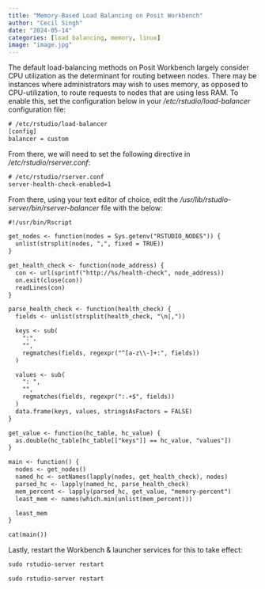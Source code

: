 ```yaml
---
title: "Memory-Based Load Balancing on Posit Workbench"
author: "Cecil Singh"
date: "2024-05-14"
categories: [load balancing, memory, linux]
image: "image.jpg"
---
```

The default load-balancing methods on Posit Workbench largely consider CPU utilization as the determinant for routing between nodes. There may be instances where administrators may wish to uses memory, as opposed to CPU-utilization, to route requests to nodes that are using less RAM. To enable this, set the configuration below in your */etc/rstudio/load-balancer* configuration file:

```default
# /etc/rstudio/load-balancer
[config] 
balancer = custom 
```

From there, we will need to set the following directive in */etc/rstudio/rserver.conf*:
```default
# /etc/rstudio/rserver.conf 
server-health-check-enabled=1 
```

From there, using your text editor of choice, edit the */usr/lib/rstudio-server/bin/rserver-balancer* file with the below:

```default
#!/usr/bin/Rscript

get_nodes <- function(nodes = Sys.getenv("RSTUDIO_NODES")) {
  unlist(strsplit(nodes, ",", fixed = TRUE))
}

get_health_check <- function(node_address) {
  con <- url(sprintf("http://%s/health-check", node_address))
  on.exit(close(con))
  readLines(con)
}

parse_health_check <- function(health_check) {
  fields <- unlist(strsplit(health_check, "\n|,"))

  keys <- sub(
    ":",
    "",
    regmatches(fields, regexpr("^[a-z\\-]+:", fields))
  )

  values <- sub(
    ": ",
    "",
    regmatches(fields, regexpr(":.+$", fields))
  )
  data.frame(keys, values, stringsAsFactors = FALSE)
}

get_value <- function(hc_table, hc_value) {
  as.double(hc_table[hc_table[["keys"]] == hc_value, "values"])
}

main <- function() {
  nodes <- get_nodes()
  named_hc <- setNames(lapply(nodes, get_health_check), nodes)
  parsed_hc <- lapply(named_hc, parse_health_check)
  mem_percent <- lapply(parsed_hc, get_value, "memory-percent")
  least_mem <- names(which.min(unlist(mem_percent)))

  least_mem
}

cat(main())
```

Lastly, restart the Workbench & launcher services for this to take effect:
```default
sudo rstudio-server restart
```
```default
sudo rstudio-server restart
```
